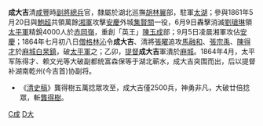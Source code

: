 '''成大吉'''清[[咸豐|咸豐]]時[[副將|副將]][[總兵|總兵]]官，隸屬於湖北巡撫[[胡林翼|胡林翼]]部，駐軍[[太湖|太湖]]；參與1861年5月20日與[[鮑超|鮑超]]共領萬餘[[湘軍|湘軍]]攻擊[[安慶|安慶]]外城[[集賢關|集賢關]]一役，6月9日轟擊消滅[[劉瑲琳|劉瑲琳]]領[[太平軍|太平軍]]精銳4000人於[[赤岡嶺|赤岡嶺]]，重創「英王」[[陳玉成|陳玉成]]部；9月5日凌晨湘軍攻佔[[安慶|安慶]]；1864年七月初八日[[僧格林沁|僧格林沁]]令'''成大吉'''、清將[[張曜|張曜]]追攻[[馬融和|馬融和]]、[[張宗禹|張宗禹]]、[[陳得才|陳得才]]於[[麻城|麻城]][[白杲鎮|白杲鎮]]，破[[太平軍|太平軍]]之；乙卯，[[提督|提督]]'''成大吉'''軍潰於[[麻城|麻城]]。1864年4月，太平军陈得才、赖文光等大破副都统富森保等于湖北蕲水，成大吉突围而出，后以提督补湖南乾州(今吉首)协副将。


*《[[清史稿|清史稿]]》龔得樹五萬捻眾攻至，成大吉僅2500兵，神勇非凡，大破廿倍捻眾，斬[[龔得樹|龔得樹]]。


[[Category:清朝副將|C成]]


[[Category:成姓|D大]]